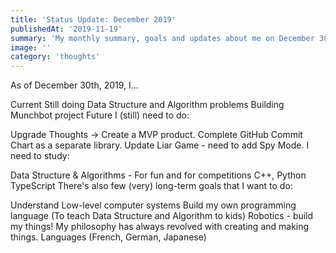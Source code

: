 ```yaml
---
title: 'Status Update: December 2019'
publishedAt: '2019-11-19'
summary: 'My monthly summary, goals and updates about me on December 30th, 2019'
image: ''
category: 'thoughts'
---
```


As of December 30th, 2019, I...

Current
Still doing Data Structure and Algorithm problems
Building Munchbot project
Future
I (still) need to do:

Upgrade Thoughts -> Create a MVP product.
Complete GitHub Commit Chart as a separate library.
Update Liar Game - need to add Spy Mode.
I need to study:

Data Structure & Algorithms - For fun and for competitions
C++, Python
TypeScript
There's also few (very) long-term goals that I want to do:

Understand Low-level computer systems
Build my own programming language (To teach Data Structure and Algorithm to kids)
Robotics - build my things! My philosophy has always revolved with creating and making things.
Languages (French, German, Japanese)
